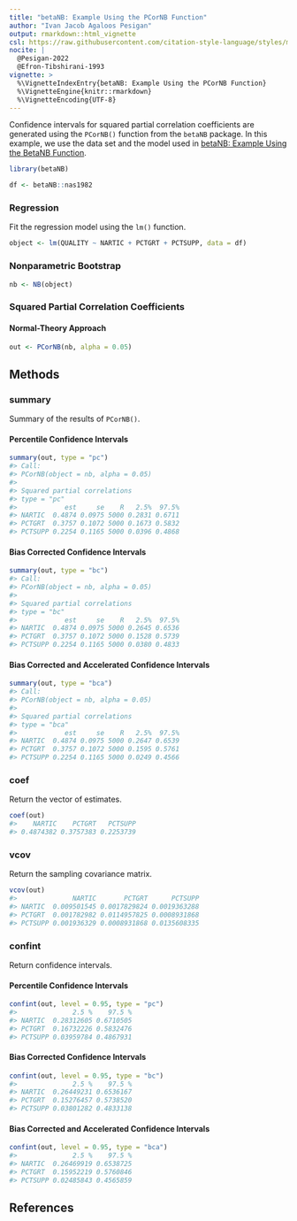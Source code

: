 ```yaml
---
title: "betaNB: Example Using the PCorNB Function"
author: "Ivan Jacob Agaloos Pesigan"
output: rmarkdown::html_vignette
csl: https://raw.githubusercontent.com/citation-style-language/styles/master/apa.csl
nocite: |
  @Pesigan-2022
  @Efron-Tibshirani-1993
vignette: >
  %\VignetteIndexEntry{betaNB: Example Using the PCorNB Function}
  %\VignetteEngine{knitr::rmarkdown}
  %\VignetteEncoding{UTF-8}
---
```




Confidence intervals for
squared partial correlation coefficients
are generated using
the `PCorNB()` function from the `betaNB` package.
In this example,
we use the data set and the model used in
[betaNB: Example Using the BetaNB Function](example-beta-nb.html).


``` r
library(betaNB)
```




``` r
df <- betaNB::nas1982
```

### Regression

Fit the regression model using the `lm()` function.


``` r
object <- lm(QUALITY ~ NARTIC + PCTGRT + PCTSUPP, data = df)
```

### Nonparametric Bootstrap


``` r
nb <- NB(object)
```

### Squared Partial Correlation Coefficients

#### Normal-Theory Approach


``` r
out <- PCorNB(nb, alpha = 0.05)
```

## Methods

### summary

Summary of the results of `PCorNB()`.

#### Percentile Confidence Intervals


``` r
summary(out, type = "pc")
#> Call:
#> PCorNB(object = nb, alpha = 0.05)
#> 
#> Squared partial correlations
#> type = "pc"
#>            est     se    R   2.5%  97.5%
#> NARTIC  0.4874 0.0975 5000 0.2831 0.6711
#> PCTGRT  0.3757 0.1072 5000 0.1673 0.5832
#> PCTSUPP 0.2254 0.1165 5000 0.0396 0.4868
```

#### Bias Corrected Confidence Intervals


``` r
summary(out, type = "bc")
#> Call:
#> PCorNB(object = nb, alpha = 0.05)
#> 
#> Squared partial correlations
#> type = "bc"
#>            est     se    R   2.5%  97.5%
#> NARTIC  0.4874 0.0975 5000 0.2645 0.6536
#> PCTGRT  0.3757 0.1072 5000 0.1528 0.5739
#> PCTSUPP 0.2254 0.1165 5000 0.0380 0.4833
```

#### Bias Corrected and Accelerated Confidence Intervals


``` r
summary(out, type = "bca")
#> Call:
#> PCorNB(object = nb, alpha = 0.05)
#> 
#> Squared partial correlations
#> type = "bca"
#>            est     se    R   2.5%  97.5%
#> NARTIC  0.4874 0.0975 5000 0.2647 0.6539
#> PCTGRT  0.3757 0.1072 5000 0.1595 0.5761
#> PCTSUPP 0.2254 0.1165 5000 0.0249 0.4566
```

### coef

Return the vector of estimates.


``` r
coef(out)
#>    NARTIC    PCTGRT   PCTSUPP 
#> 0.4874382 0.3757383 0.2253739
```

### vcov

Return the sampling covariance matrix.


``` r
vcov(out)
#>              NARTIC       PCTGRT      PCTSUPP
#> NARTIC  0.009501545 0.0017829824 0.0019363288
#> PCTGRT  0.001782982 0.0114957825 0.0008931868
#> PCTSUPP 0.001936329 0.0008931868 0.0135608335
```

### confint

Return confidence intervals.

#### Percentile Confidence Intervals


``` r
confint(out, level = 0.95, type = "pc")
#>              2.5 %    97.5 %
#> NARTIC  0.28312605 0.6710505
#> PCTGRT  0.16732226 0.5832476
#> PCTSUPP 0.03959784 0.4867931
```

#### Bias Corrected Confidence Intervals


``` r
confint(out, level = 0.95, type = "bc")
#>              2.5 %    97.5 %
#> NARTIC  0.26449231 0.6536167
#> PCTGRT  0.15276457 0.5738520
#> PCTSUPP 0.03801282 0.4833138
```

#### Bias Corrected and Accelerated Confidence Intervals


``` r
confint(out, level = 0.95, type = "bca")
#>              2.5 %    97.5 %
#> NARTIC  0.26469919 0.6538725
#> PCTGRT  0.15952219 0.5760846
#> PCTSUPP 0.02485843 0.4565859
```

## References
